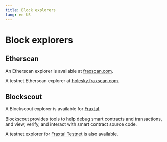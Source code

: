 ```yaml
---
title: Block explorers
lang: en-US
---
```


# Block explorers

## Etherscan

An Etherscan explorer is available at [fraxscan.com](https://fraxscan.com).

A testnet Etherscan explorer at [holesky.fraxscan.com](https://holesky.fraxscan.com).

## Blockscout

A Blockscout explorer is available for [Fraxtal](https://explorer.mainnet.frax.com/).

Blockscout provides tools to help debug smart contracts and transactions, and view, verify, and interact with smart contract source code.

A testnet explorer for [Fraxtal Testnet](https://explorer.testnet.frax.com/) is also available.
